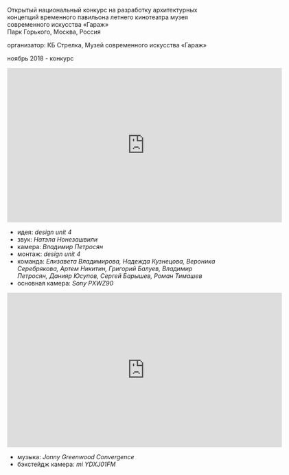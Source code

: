 
<Title>GARAGE SCREEN COMPETITION</Title>

Открытый национальный конкурс на разработку архитектурных концепций временного павильона летнего
кинотеатра музея современного искусства «Гараж»<br/>
Парк Горького, Москва, Россия

организатор: КБ Стрелка, Музей современного искусства «Гараж»

ноябрь 2018 - конкурс


<iframe src="https://player.vimeo.com/video/299900344" width="640" height="360" frameborder="0" webkitallowfullscreen mozallowfullscreen allowfullscreen></iframe>

- идея: _design unit 4_
- звук: _Натэла Нонезашвили_
- камера: _Владимир Петросян_
- монтаж: _design unit 4_
- команда: _Елизавета Владимирова, Надежда Кузнецова, Вероника Серебрякова, Артем Никитин, Григорий Балуев, Владимир Петросян, Данияр Юсупов, Сергей Барышев, Роман Тимашев_
- основная камера: _Sony PXWZ90_

<iframe src="https://player.vimeo.com/video/299973652" width="640" height="360" frameborder="0" webkitallowfullscreen mozallowfullscreen allowfullscreen></iframe>

- музыка: _Jonny Greenwood Convergence_
- бэкстейдж камера: _mi YDXJ01FM_